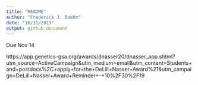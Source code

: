 ```yaml
---
title: "README"
author: "Frederick J. Boehm"
date: "10/31/2019"
output: github_document
---
```


Due Nov 14

https://app.genetics-gsa.org/awards/dnasser20/dnasser_app.shtml?utm_source=ActiveCampaign&utm_medium=email&utm_content=Students+and+postdocs%2C+apply+for+the+DeLill+Nasser+Award%21&utm_campaign=DeLill+Nasser+Award+Reminder+-+10%2F30%2F19